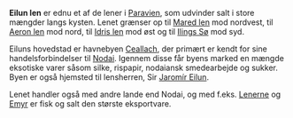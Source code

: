 {{title:Eilun len}}
{{author:Laura Holmegaard}}
{{timestamp:2009-09-19T09:14:03Z}}
{{copyright:Eilun len}}
'''Eilun len''' er ednu et af de lener i [[Paravien]], som udvinder salt i store mængder langs kysten. Lenet grænser op til [[Mared len]] mod nordvest, til [[Aeron len]] mod nord, til [[Idris len]] mod øst og til [[Ilings Sø]] mod syd.

Eiluns hovedstad er havnebyen [[Ceallach]], der primært er kendt for sine handelsforbindelser til [[Nodai]]. Igennem disse får byens marked en mængde eksotiske varer såsom silke, rispapir, nodaiansk smedearbejde og sukker. Byen er også hjemsted til lensherren, Sir [[Jaromír Eilun]].

Lenet handler også med andre lande end Nodai, og med f.eks. [[Lenerne]] og [[Emyr]] er fisk og salt den største eksportvare.